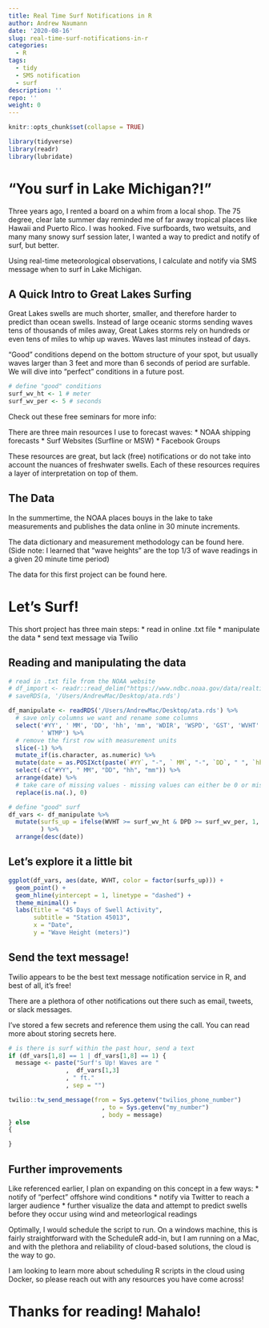 ```yaml
---
title: Real Time Surf Notifications in R
author: Andrew Naumann
date: '2020-08-16'
slug: real-time-surf-notifications-in-r
categories:
  - R
tags:
  - tidy
  - SMS notification
  - surf
description: ''
repo: ''
weight: 0
---
```

```r
knitr::opts_chunk$set(collapse = TRUE)

library(tidyverse)
library(readr)
library(lubridate)
```

# "You surf in Lake Michigan?!"

Three years ago, I rented a board on a whim from a local shop. The 75 degree, clear late summer day reminded me of far away tropical places like Hawaii and Puerto Rico. I was hooked. Five surfboards, two wetsuits, and many many snowy surf session later, I wanted a way to predict and notify of surf, but better. 

Using real-time meteorological observations, I calculate and notify via SMS message when to surf in Lake Michigan. 

## A Quick Intro to Great Lakes Surfing

Great Lakes swells are much shorter, smaller, and therefore harder to predict than ocean swells. Instead of large oceanic storms sending waves tens of thousands of miles away, Great Lakes storms rely on hundreds or even tens of miles to whip up waves. Waves last minutes instead of days. 

"Good" conditions depend on the bottom structure of your spot, but usually waves larger than 3 feet and more than 6 seconds of period are surfable. We will dive into "perfect" conditions in a future post. 

``` r
# define "good" conditions
surf_wv_ht <- 1 # meter
surf_wv_per <- 5 # seconds
```

Check out these free seminars for more info: 

There are three main resources I use to forecast waves:
* NOAA shipping forecasts
* Surf Websites (Surfline or MSW)
* Facebook Groups

These resources are great, but lack (free) notifications or do not take into account the nuances of freshwater swells. Each of these resources requires a layer of interpretation on top of them. 

## The Data

In the summertime, the NOAA places bouys in the lake to take measurements and publishes the data online in 30 minute increments. 

The data dictionary and measurement methodology can be found here. (Side note: I learned that "wave heights" are the top 1/3 of wave readings in a given 20 minute time period)

The data for this first project can be found here.

# Let's Surf!

This short project has three main steps:
* read in online .txt file
* manipulate the data
* send text message via Twilio

## Reading and manipulating the data
```r
# read in .txt file from the NOAA website
# df_import <- readr::read_delim("https://www.ndbc.noaa.gov/data/realtime2/45013.txt", delim = " ")
# saveRDS(a, '/Users/AndrewMac/Desktop/ata.rds')

df_manipulate <- readRDS('/Users/AndrewMac/Desktop/ata.rds') %>%
  # save only columns we want and rename some columns
  select('#YY', ' MM', 'DD', 'hh', 'mm', 'WDIR', 'WSPD', 'GST', 'WVHT' = ' WVHT', 'DPD' = '  DPD',
         ' WTMP') %>%
  # remove the first row with measurement units
  slice(-1) %>%
  mutate_if(is.character, as.numeric) %>%
  mutate(date = as.POSIXct(paste(`#YY`, "-", ` MM`, "-", `DD`, " ", `hh`, ":", `mm`, sep = ''), format = "%Y-%m-%d %H:%M")) %>%
  select(-c("#YY", " MM", "DD", "hh", "mm")) %>%
  arrange(date) %>%
  # take care of missing values - missing values can either be 0 or missing observation
  replace(is.na(.), 0)

# define "good" surf
df_vars <- df_manipulate %>%
  mutate(surfs_up = ifelse(WVHT >= surf_wv_ht & DPD >= surf_wv_per, 1, 0)
         ) %>%
  arrange(desc(date))
```

## Let's explore it a little bit
``` r
ggplot(df_vars, aes(date, WVHT, color = factor(surfs_up))) +
  geom_point() + 
  geom_hline(yintercept = 1, linetype = "dashed") +
  theme_minimal() +
  labs(title = "45 Days of Swell Activity", 
       subtitle = "Station 45013",
       x = "Date",
       y = "Wave Height (meters)") 
```

## Send the text message!

Twilio appears to be the best text message notification service in R, and best of all, it's free!

There are a plethora of other notifications out there such as email, tweets, or slack messages. 

I've stored a few secrets and reference them using the call. You can read more about storing secrets here. 

``` r
# is there is surf within the past hour, send a text
if (df_vars[1,8] == 1 | df_vars[1,8] == 1) {
  message <- paste("Surf's Up! Waves are "
                ,  df_vars[1,3]
                , " ft."
                , sep = "")

twilio::tw_send_message(from = Sys.getenv("twilios_phone_number")
                          , to = Sys.getenv("my_number")
                          , body = message)
} else
{

}
```

## Further improvements

Like referenced earlier, I plan on expanding on this concept in a few ways:
* notify of "perfect" offshore  wind conditions
* notify via Twitter to reach a larger audience
* further visualize the data and attempt to predict swells before they occur using wind and meteorlogical readings

Optimally, I would schedule the script to run. On a windows machine, this is fairly straightforward with the ScheduleR add-in, but I am running on a Mac, and with the plethora and reliability of cloud-based solutions, the cloud is the way to go. 

I am looking to learn more about scheduling R scripts in the cloud using Docker, so please reach out with any resources you have come across!

# Thanks for reading! Mahalo!


